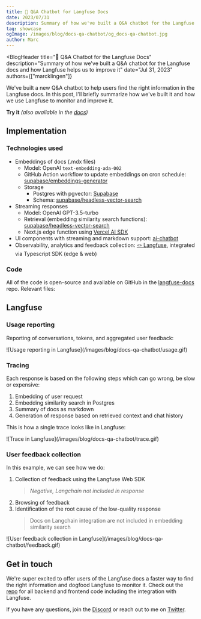 ```yaml
---
title: 🤖 Q&A Chatbot for Langfuse Docs
date: 2023/07/31
description: Summary of how we've built a Q&A chatbot for the Langfuse docs and how Langfuse helps us to improve it.
tag: showcase
ogImage: /images/blog/docs-qa-chatbot/og_docs-qa-chatbot.jpg
author: Marc
---
```



<BlogHeader
  title="🤖 Q&A Chatbot for the Langfuse Docs"
  description="Summary of how we've built a Q&A chatbot for the Langfuse docs and how Langfuse helps us to improve it"
  date="Jul 31, 2023"
  authors={["marcklingen"]}
></BlogHeader>

We've built a new Q&A chatbot to help users find the right information in the Langfuse docs. In this post, I'll briefly summarize how we've built it and how we use Langfuse to monitor and improve it.

**Try it** _(also available in the [docs](/docs/qa-chatbot))_


<div className="p-3 rounded-lg mt-2 bg-gradient-to-tr from-green-300 via-blue-500 to-purple-600">
  <Chat className="h-96 my-0 bg-slate-950" />
</div>

## Implementation

### Technologies used

- Embeddings of docs (.mdx files)
  - Model: OpenAI `text-embedding-ada-002`
  - GitHub Action workflow to update embeddings on cron schedule: [supabase/embeddings-generator](https://github.com/supabase/embeddings-generator)
  - Storage
    - Postgres with pgvector: [Supabase](https://supabase.com)
    - Schema: [supabase/headless-vector-search](https://github.com/supabase/headless-vector-search)
- Streaming responses
  - Model: OpenAI GPT-3.5-turbo
  - Retrieval (embedding similarity search functions): [supabase/headless-vector-search](https://github.com/supabase/headless-vector-search)
  - Next.js edge function using [Vercel AI SDK](https://github.com/vercel-labs/ai)
- UI components with streaming and markdown support: [ai-chatbot](https://github.com/vercel-labs/ai-chatbot)
- Observability, analytics and feedback collection: [🪢 Langfuse](https://langfuse.com), integrated via Typescript SDK (edge & web)

### Code

All of the code is open-source and available on GitHub in the [langfuse-docs](https://github.com/langfuse/langfuse-docs) repo. Relevant files:


<FileTree>
  <FileTree.Folder name="langfuse-docs" defaultOpen>
    <FileTree.Folder name=".github" defaultOpen>
      <FileTree.Folder name="workflows" defaultOpen>
        <FileTree.File name="generate_embeddings.yml" />
      </FileTree.Folder>
    </FileTree.Folder>
    <FileTree.Folder name="components" defaultOpen>
      <FileTree.Folder name="qaChatbot" defaultOpen>
        <FileTree.Folder name="hooks" defaultOpen />
        <FileTree.Folder name="supabase" defaultOpen />
        <FileTree.Folder name="ui" defaultOpen />
        <FileTree.File name="index.tsx" />
      </FileTree.Folder>
    </FileTree.Folder>
    <FileTree.Folder name="pages" defaultOpen>
      <FileTree.Folder name="api" defaultOpen>
        <FileTree.File name="qa-chatbot.ts" />
      </FileTree.Folder>
      <FileTree.Folder name="docs" defaultOpen>
        <FileTree.File name="qa-chatbot.mdx" />
      </FileTree.Folder>
    </FileTree.Folder>
  </FileTree.Folder>
</FileTree>

## Langfuse

### Usage reporting

Reporting of conversations, tokens, and aggregated user feedback:

<div className="max-w-lg overflow-hidden mt-2 rounded-xl shadow-lg ring-1 ring-slate-700">
  ![Usage reporting in Langfuse](/images/blog/docs-qa-chatbot/usage.gif)
</div>

### Tracing

Each response is based on the following steps which can go wrong, be slow or expensive:

1. Embedding of user request
2. Embedding similarity search in Postgres
3. Summary of docs as markdown
4. Generation of response based on retrieved context and chat history

This is how a single trace looks like in Langfuse:

<div className="max-w-3xl overflow-hidden mt-2 rounded-xl shadow-lg ring-1 ring-slate-700">
  ![Trace in Langfuse](/images/blog/docs-qa-chatbot/trace.gif)
</div>

### User feedback collection

In this example, we can see how we do:

1. Collection of feedback using the Langfuse Web SDK
   > _Negative, Langchain not included in response_
2. Browsing of feedback
3. Identification of the root cause of the low-quality response
   > Docs on Langchain integration are not included in embedding similarity search

<div className="max-w-3xl overflow-hidden mt-10 rounded-xl shadow-lg ring-1 ring-slate-700">
  ![User feedback collection in
  Langfuse](/images/blog/docs-qa-chatbot/feedback.gif)
</div>

## Get in touch

We're super excited to offer users of the Langfuse docs a faster way to find the right information and dogfood Langfuse to monitor it. Check out the [repo](https://github.com/langfuse/langfuse-docs) for all backend and frontend code including the integration with Langfuse.

If you have any questions, join the [Discord](https://discord.gg/7NXusRtqYU) or reach out to me on [Twitter](https://twitter.com/marcklingen).

